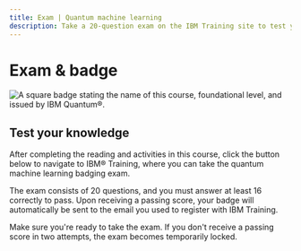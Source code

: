 ```yaml
---
title: Exam | Quantum machine learning
description: Take a 20-question exam on the IBM Training site to test your quantum machine learning skills and receive a badge through Credly.
---
```


# Exam & badge

![A square badge stating the name of this course, foundational level, and issued by IBM Quantum&reg;.](/learning/images/courses/quantum-machine-learning/exam/badge.avif)

## Test your knowledge

After completing the reading and activities in this course, click the button below to navigate to IBM&reg; Training, where you can take the quantum machine learning badging exam.

The exam consists of 20 questions, and you must answer at least 16 correctly to pass. Upon receiving a passing score, your badge will automatically be sent to the email you used to register with IBM Training.

Make sure you're ready to take the exam. If you don't receive a passing score in two attempts, the exam becomes temporarily locked.

<LaunchExamButton href="https://www.ibm.com/training/course/quantum-machine-learning-badge-quiz-DL46107G" />

